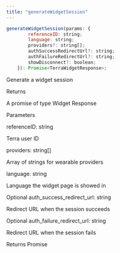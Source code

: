 ```yaml
---
title: "generateWidgetSession"
---
```

```javascript javascript
generateWidgetSession(params: {
        referenceID: string;
        language: string;
        providers?: string[];
        authSuccessRedirectUrl?: string;
        authFailureRedirectUrl?: string;
        showDisconnect?: boolean;
    }): Promise<TerraWidgetResponse>;

```

Generate a widget session

Returns

A promise of type Widget Response

Parameters

referenceID: string

Terra user ID

providers: string\[\]

Array of strings for wearable providers

language: string

Language the widget page is showed in

Optional auth\_success\_redirect\_url: string

Redirect URL when the session succeeds

Optional auth\_failure\_redirect\_url: string

Redirect URL when the session fails

Returns Promise



